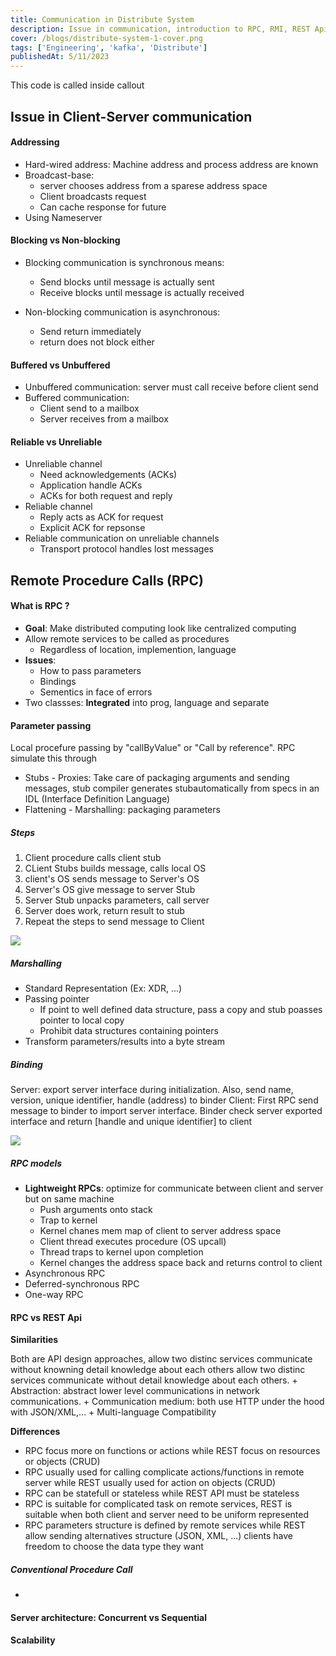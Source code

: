 ```yaml
---
title: Communication in Distribute System
description: Issue in communication, introduction to RPC, RMI, REST Apis and Data streaming with Kafka/
cover: /blogs/distribute-system-1-cover.png
tags: ['Engineering', 'kafka', 'Distribute']
publishedAt: 5/11/2023
---
```


<Callout>
This code is called inside callout
</Callout>

## Issue in Client-Server communication
#### Addressing
- Hard-wired address: Machine address and process address are known
- Broadcast-base:
    + server chooses address from a sparese address space
    + Client broadcasts request
    + Can cache response for future
- Using Nameserver

#### Blocking vs Non-blocking
- Blocking communication is synchronous means:
    + Send blocks until message is actually sent
    + Receive blocks until message is actually received

- Non-blocking communication is asynchronous:
    + Send return immediately
    + return does not block either

#### Buffered vs Unbuffered
- Unbuffered communication: server must call receive before client send
- Buffered communication:
    + Client send to a mailbox
    + Server receives from a mailbox

#### Reliable vs Unreliable
- Unreliable channel
    + Need acknowledgements (ACKs)
    + Application handle ACKs
    + ACKs for both request and reply
- Reliable channel
    + Reply acts as ACK for request
    + Explicit ACK for repsonse
- Reliable communication on unreliable channels
    + Transport protocol handles lost messages

## Remote Procedure Calls (RPC)
#### What is RPC ?
- **Goal**: Make distributed computing look like centralized computing
- Allow remote services to be called as procedures
    + Regardless of location, implemention, language
- **Issues**: 
    + How to pass parameters
    + Bindings
    + Sementics in face of errors
- Two classses: **Integrated** into prog, language and separate 

#### Parameter passing
Local procefure passing by "callByValue" or "Call by reference". RPC simulate this through
- Stubs - Proxies: Take care of packaging arguments and sending messages, stub compiler generates stubautomatically from specs in an IDL (Interface Definition Language)
- Flattening - Marshalling: packaging parameters

##### Steps
1. Client procedure calls client stub
2. CLient Stubs builds message, calls local OS
3. client's OS sends message to Server's OS
4. Server's OS give message to server Stub
5. Server Stub unpacks parameters, call server
6. Server does work, return result to stub
7. Repeat the steps to send message to Client

<img src="/blogs/2023-11-06-19-03-04.png"/>

##### Marshalling
- Standard Representation (Ex: XDR, ...)
- Passing pointer
    + If point to well defined data structure, pass a copy and stub poasses pointer to local copy
    + Prohibit data structures containing pointers
- Transform parameters/results into a byte stream

##### Binding
Server: export server interface during initialization. Also, send name, version, unique identifier, handle (address) to binder
Client: First RPC send message to binder to import server interface. Binder check server exported interface and return [handle and unique identifier] to client

<img src="/blogs/2023-11-06-19-19-40.png"/>

##### RPC models
- **Lightweight RPCs**: optimize for communicate between client and server but on same machine
    + Push arguments onto stack
    + Trap to kernel
    + Kernel chanes mem map of client to server address space
    + Client thread executes procedure (OS upcall)
    + Thread traps to kernel upon completion
    + Kernel changes the address space back and returns control to client
- Asynchronous RPC
- Deferred-synchronous RPC
- One-way RPC

#### RPC vs REST Api
**Similarities**

Both are API design approaches, allow two distinc services communicate without knowning detail knowledge about each others allow two distinc services communicate without detail knowledge about each others.
    + Abstraction: abstract lower level communications in network communications.
    + Communication medium: both use HTTP under the hood with JSON/XML,...
    + Multi-language Compatibility

**Differences**
- RPC focus more on functions or actions while REST focus on resources or objects (CRUD)
- RPC usually used for calling complicate actions/functions in remote server while REST usually used for action on objects (CRUD)
- RPC can be statefull or stateless while REST API must be stateless
- RPC is suitable for complicated task on remote services, REST is suitable when both client and server need to be uniform represented
- RPC parameters structure is defined by remote services while REST allow sending alternatives structure (JSON, XML, ...) clients have freedom to choose the data type they want

##### Conventional Procedure Call
- 

#### Server architecture: Concurrent vs Sequential
#### Scalability